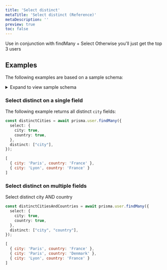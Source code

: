 ```yaml
---
title: 'Select distinct'
metaTitle: 'Select distinct (Reference)'
metaDescription: ''
preview: true
toc: false
---
```


<TopBlock>

Use in conjunction with findMany + Select
Otherwise you'll just get the top 3 users

</TopBlock>

## Examples 

The following examples are based on a sample schema:

<details><summary>Expand to view sample schema</summary>

```prisma
generator client {
  provider             = "prisma-client-js"
  experimentalFeatures = ["distinct", "middlewares"]
}

datasource db {
  provider = "mysql"
  url      = env("DATABASE_URL")
}

model Post {
  authorId  Int?
  content   String?
  id        Int     @default(autoincrement()) @id
  published Boolean @default(false)
  title     String
  user      User?   @relation(fields: [authorId], references: [id])

  @@index([authorId], name: "authorId")
}

model User {
  email           String  @unique
  id              Int     @default(autoincrement()) @id
  name            String?
  posts           Post[]
  extendedProfile Json?
  role            Role    @default(USER)
  city            String?
  country         String?
}

enum Role {
  ADMIN
  USER
  MODERATOR
}
```

</details>

### Select distinct on a single field

The following example returns all distinct `city` fields:

```ts
const distinctCities = await prisma.user.findMany({
  select: {
    city: true,
    country: true,
  },
  distinct: ["city"],
});
```

```js no-lines
[
  { city: 'Paris', country: 'France' },
  { city: 'Lyon', country: 'France' }
]
```
### Select distinct on multiple fields

Select distinct city AND country

```ts 
const distinctCitiesAndCountries = await prisma.user.findMany({
  select: {
    city: true,
    country: true,
  },
  distinct: ["city", "country"],
});
```

```js no-lines
[
  { city: 'Paris', country: 'France' },
  { city: 'Paris', country: 'Denmark' },
  { city: 'Lyon', country: 'France' }
]
```